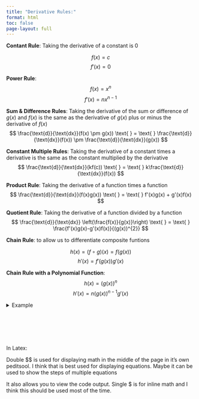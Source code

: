 ```yaml
---
title: "Derivative Rules:"
format: html
toc: false
page-layout: full
---
```

 
__Contant Rule__: Taking the derivative of a constant is $0$

$$
f(x) = c
$$
$$
f'(x) = 0
$$

__Power Rule__: 
$$
f(x) = x^{n}
$$
$$
f'(x) = nx^{n-1}
$$

__Sum & Difference Rules__: Taking the derivative of the sum or difference of $g(x)$ and $f(x)$ is the same as the derivative of $g(x)$ plus or minus the derivative of $f(x)$
$$
\frac{\text{d}}{\text{dx}}(f(x) \pm g(x)) 
\text{ } = \text{ } 
\frac{\text{d}}{\text{dx}}(f(x)) \pm \frac{\text{d}}{\text{dx}}(g(x))
$$

__Constant Multiple Rules__: Taking the derivative of a constant times a derivative is the same as the constant multiplied by the derivative
$$
\frac{\text{d}}{\text{dx}}(kf(c)) 
\text{ } = \text{ } 
k\frac{\text{d}}{\text{dx}}(f(x))
$$

__Product Rule__: Taking the derivative of a function times a function
$$
\frac{\text{d}}{\text{dx}}(f(x)g(x)) 
\text{ } = \text{ } 
f'(x)g(x) + g'(x)f(x)
$$

__Quotient Rule__: Taking the derivative of a function divided by a function
$$
\frac{\text{d}}{\text{dx}} \left(\frac{f(x)}{g(x)}\right) 
\text{ } = \text{ } 
\frac{f'(x)g(x)-g'(x)f(x)}{(g(x))^{2}}
$$

__Chain Rule__: to allow us to differentiate composite funtions

$$h(x) = (f \circ g)(x) = f(g(x))$$
$$h'(x) = f'(g(x))g'(x)$$

__Chain Rule with a Polynomial Function__:
$$
h(x) = (g(x))^{n}
$$
$$
h'(x) = n(g(x))^{n-1}g'(x)
$$

<details>
<summary>Example</summary>

> $$
> \text{Find }\frac{\text{dy}}{\text{dx}} \text{ if } y = (2-x^{2})^{-5}
> $$
> $$
>\text{Answer: } -5(2-x^{2})^{-6}(-2x)
> $$

</details>

<br><br>
----
In Latex: 

Double $$ is used for displaying math in the middle of the page in it's own peditsool. I think that is best used for displaying equations. Maybe it can be used to show the steps of multiple equations

It also allows you to view the code output. Single $ is for inline math and I think this should be used most of the time. 